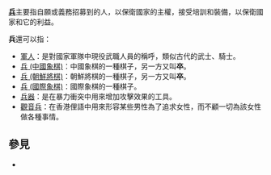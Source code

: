 '''[[兵|兵]]'''主要指自願或義務招募到的人，以保衛國家的主權，接受培訓和裝備，以保衛國家和它的利益。

'''兵'''還可以指：
* [[軍人|軍人]]：是對國家軍隊中現役武職人員的稱呼，類似古代的武士、騎士。
* [[兵_(中國象棋)|兵 (中國象棋)]]：中國象棋的一種棋子，另一方又叫'''卒'''。
* [[兵_(朝鮮將棋)|兵 (朝鮮將棋)]]：朝鮮將棋的一種棋子，另一方又叫'''卒'''。
* [[兵_(國際象棋)|兵 (國際象棋)]]：國際象棋的一種棋子。
* [[兵器|兵器]]：是在暴力衝突中用來增加攻擊效果的工具。
* [[觀音兵|觀音兵]]：在香港俚語中用來形容某些男性為了追求女性，而不顧一切為該女性做各種事情。

== 參見 ==
* {{Lookfrom|兵}}

{{disambig|Cat=一字消歧义|B}}